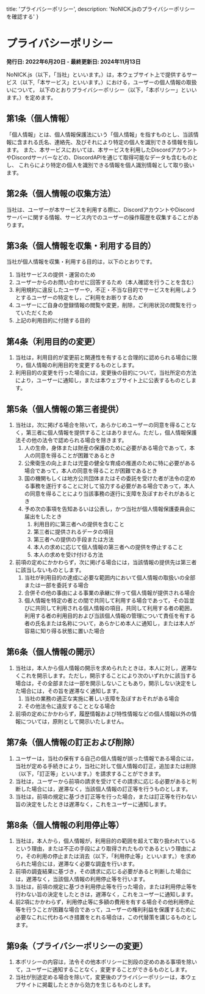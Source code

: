   title: 'プライバシーポリシー',
  description: 'NoNICK.jsのプライバシーポリシーを確認する'
}

# プライバシーポリシー

**発行日: 2022年6月20日 - 最終更新日: 2024年11月13日**

NoNICK.js（以下，「当社」といいます。）は，本ウェブサイト上で提供するサービス（以下,「本サービス」といいます。）における，ユーザーの個人情報の取扱いについて，
以下のとおりプライバシーポリシー（以下，「本ポリシー」といいます。）を定めます。

## 第1条（個人情報）
「個人情報」とは、個人情報保護法にいう「個人情報」を指すものとし、当該情報に含まれる氏名、連絡先、及びそれにより特定の個人を識別できる情報を指します。
また、本サービスにおいては、本サービスを利用したDiscordアカウントやDiscordサーバーなどの、DiscordAPIを通じて取得可能なデータも含むものとし、
これらにより特定の個人を識別できる情報を個人識別情報として取り扱います。

## 第2条（個人情報の収集方法）
当社は、ユーザーが本サービスを利用する際に、DiscordアカウントやDiscordサーバーに関する情報、サービス内でのユーザーの操作履歴を収集することがあります。

## 第3条（個人情報を収集・利用する目的）
当社が個人情報を収集・利用する目的は，以下のとおりです。

1. 当社サービスの提供・運営のため
1. ユーザーからのお問い合わせに回答するため（本人確認を行うことを含む）
1. 利用規約に違反したユーザーや，不正・不当な目的でサービスを利用しようとするユーザーの特定をし，ご利用をお断りするため
1. ユーザーにご自身の登録情報の閲覧や変更，削除，ご利用状況の閲覧を行っていただくため
1. 上記の利用目的に付随する目的

## 第4条（利用目的の変更）
1. 当社は，利用目的が変更前と関連性を有すると合理的に認められる場合に限り，個人情報の利用目的を変更するものとします。
1. 利用目的の変更を行った場合には，変更後の目的について，当社所定の方法により，ユーザーに通知し，または本ウェブサイト上に公表するものとします。

## 第5条（個人情報の第三者提供）
1. 当社は，次に掲げる場合を除いて，あらかじめユーザーの同意を得ることなく，第三者に個人情報を提供することはありません。ただし，個人情報保護法その他の法令で認められる場合を除きます。
    1. 人の生命，身体または財産の保護のために必要がある場合であって，本人の同意を得ることが困難であるとき
    1. 公衆衛生の向上または児童の健全な育成の推進のために特に必要がある場合であって，本人の同意を得ることが困難であるとき
    1. 国の機関もしくは地方公共団体またはその委託を受けた者が法令の定める事務を遂行することに対して協力する必要がある場合であって，本人の同意を得ることにより当該事務の遂行に支障を及ぼすおそれがあるとき
    1. 予め次の事項を告知あるいは公表し，かつ当社が個人情報保護委員会に届出をしたとき
        1. 利用目的に第三者への提供を含むこと
        1. 第三者に提供されるデータの項目
        1. 第三者への提供の手段または方法
        1. 本人の求めに応じて個人情報の第三者への提供を停止すること
        1. 本人の求めを受け付ける方法
1. 前項の定めにかかわらず，次に掲げる場合には，当該情報の提供先は第三者に該当しないものとします。
    1. 当社が利用目的の達成に必要な範囲内において個人情報の取扱いの全部または一部を委託する場合
    1. 合併その他の事由による事業の承継に伴って個人情報が提供される場合
    1. 個人情報を特定の者との間で共同して利用する場合であって，その旨並びに共同して利用される個人情報の項目，共同して利用する者の範囲，利用する者の利用目的および当該個人情報の管理について責任を有する者の氏名または名称について，あらかじめ本人に通知し，または本人が容易に知り得る状態に置いた場合

## 第6条（個人情報の開示）
1. 当社は，本人から個人情報の開示を求められたときは，本人に対し，遅滞なくこれを開示します。ただし，開示することにより次のいずれかに該当する場合は，その全部または一部を開示しないこともあり，開示しない決定をした場合には，その旨を遅滞なく通知します。
    1. 当社の業務の適正な実施に著しい支障を及ぼすおそれがある場合
    1. その他法令に違反することとなる場合
1. 前項の定めにかかわらず，履歴情報および特性情報などの個人情報以外の情報については，原則として開示いたしません。

## 第7条（個人情報の訂正および削除）
1. ユーザーは，当社の保有する自己の個人情報が誤った情報である場合には，当社が定める手続きにより，当社に対して個人情報の訂正，追加または削除（以下，「訂正等」といいます。）を請求することができます。
1. 当社は，ユーザーから前項の請求を受けてその請求に応じる必要があると判断した場合には，遅滞なく，当該個人情報の訂正等を行うものとします。
1. 当社は，前項の規定に基づき訂正等を行った場合，または訂正等を行わない旨の決定をしたときは遅滞なく，これをユーザーに通知します。

## 第8条（個人情報の利用停止等）
1. 当社は，本人から，個人情報が，利用目的の範囲を超えて取り扱われているという理由，または不正の手段により取得されたものであるという理由により，その利用の停止または消去（以下，「利用停止等」といいます。）を求められた場合には，遅滞なく必要な調査を行います。
1. 前項の調査結果に基づき，その請求に応じる必要があると判断した場合には，遅滞なく，当該個人情報の利用停止等を行います。
1. 当社は，前項の規定に基づき利用停止等を行った場合，または利用停止等を行わない旨の決定をしたときは，遅滞なく，これをユーザーに通知します。
1. 前2項にかかわらず，利用停止等に多額の費用を有する場合その他利用停止等を行うことが困難な場合であって，ユーザーの権利利益を保護するために必要なこれに代わるべき措置をとれる場合は，この代替策を講じるものとします。

## 第9条（プライバシーポリシーの変更）
1. 本ポリシーの内容は，法令その他本ポリシーに別段の定めのある事項を除いて，ユーザーに通知することなく，変更することができるものとします。
1. 当社が別途定める場合を除いて，変更後のプライバシーポリシーは，本ウェブサイトに掲載したときから効力を生じるものとします。
